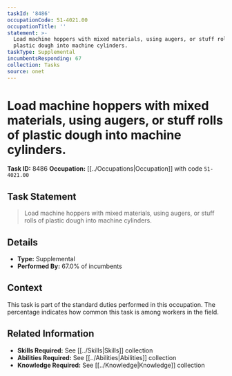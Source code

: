 ```yaml
---
taskId: '8486'
occupationCode: 51-4021.00
occupationTitle: ''
statement: >-
  Load machine hoppers with mixed materials, using augers, or stuff rolls of
  plastic dough into machine cylinders.
taskType: Supplemental
incumbentsResponding: 67
collection: Tasks
source: onet
---
```

# Load machine hoppers with mixed materials, using augers, or stuff rolls of plastic dough into machine cylinders.

**Task ID:** 8486
**Occupation:** [[../Occupations|Occupation]] with code `51-4021.00`

## Task Statement

> Load machine hoppers with mixed materials, using augers, or stuff rolls of plastic dough into machine cylinders.

## Details

- **Type:** Supplemental
- **Performed By:** 67.0% of incumbents

## Context

This task is part of the standard duties performed in this occupation. The percentage indicates how common this task is among workers in the field.

## Related Information

- **Skills Required:** See [[../Skills|Skills]] collection
- **Abilities Required:** See [[../Abilities|Abilities]] collection
- **Knowledge Required:** See [[../Knowledge|Knowledge]] collection
